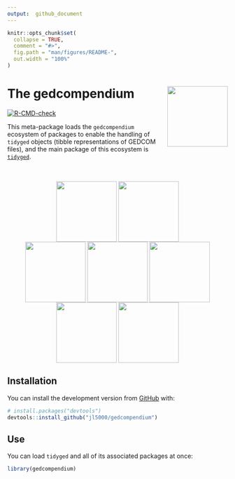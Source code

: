 ```yaml
---
output:  github_document
---
```


<!-- README.md is generated from README.Rmd. Please edit that file -->

```r
knitr::opts_chunk$set(
  collapse = TRUE,
  comment = "#>",
  fig.path = "man/figures/README-",
  out.width = "100%"
)
```

# The gedcompendium <img src='man/figures/logo.png' align="right" height="138" />

<!-- badges: start -->
[![R-CMD-check](https://github.com/jl5000/gedcompendium/workflows/R-CMD-check/badge.svg)](https://github.com/jl5000/gedcompendium/actions)
<!-- badges: end -->

This meta-package loads the `gedcompendium` ecosystem of packages to enable the handling of `tidyged` objects (tibble representations of GEDCOM files), and the main package of this ecosystem is [`tidyged`](https://jl5000.github.io/tidyged/).

<br>
<br>
<center>
<a href="https://github.com/jl5000/tidyged.internals"><img src="https://raw.githubusercontent.com/jl5000/tidyged.internals/main/man/figures/logo.png" align="center" height="138"></a> <a href="https://github.com/jl5000/tidyged"><img src="https://raw.githubusercontent.com/jl5000/tidyged/master/man/figures/logo.png" align="center" height="138"></a> 
<br>
<a href="https://github.com/jl5000/tidyged.io"><img src="https://raw.githubusercontent.com/jl5000/tidyged.io/main/man/figures/logo.png" align="center" height="138"></a> <a href="https://github.com/jl5000/gedcompendium"><img src="https://raw.githubusercontent.com/jl5000/gedcompendium/main/man/figures/logo.png" align="center" height="138"></a> <a href="https://github.com/jl5000/visged"><img src="https://raw.githubusercontent.com/jl5000/visged/master/man/figures/logo.png" align="center" height="138"></a> 
<br>
<a href="https://github.com/jl5000/autoged"><img src="https://raw.githubusercontent.com/jl5000/autoged/main/man/figures/logo.png" align="center" height="138"></a> <a href="https://github.com/jl5000/geddown"><img src="https://raw.githubusercontent.com/jl5000/geddown/main/man/figures/logo.png" align="center" height="138"></a> 
</center>

## Installation

You can install the development version from [GitHub](https://github.com/) with:

``` r
# install.packages("devtools")
devtools::install_github("jl5000/gedcompendium")
```

## Use

You can load `tidyged` and all of its associated packages at once:

```r
library(gedcompendium)
```



